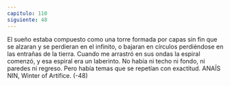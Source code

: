 ```yaml
---
capitulo: 110
siguiente: 48
---
```


El sueño estaba compuesto como una torre formada por capas sin fin que se
alzaran y se perdieran en el infinito, o bajaran en círculos perdiéndose en las
entrañas de la tierra. Cuando me arrastró en sus ondas la espiral comenzó, y esa
espiral era un laberinto. No había ni techo ni fondo, ni paredes ni regreso. Pero
había temas que se repetían con exactitud.
ANAÏS NIN, Winter of Artifice.
(-48)
